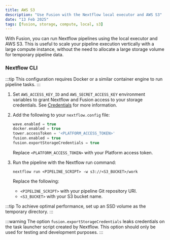 ```yaml
---
title: AWS S3
description: "Use Fusion with the Nextflow local executor and AWS S3"
date: "13 Feb 2025"
tags: [fusion, storage, compute, local, s3]
---
```


With Fusion, you can run Nextflow pipelines using the local executor and AWS S3. This
is useful to scale your pipeline execution vertically with a large compute instance, without the need to allocate
a large storage volume for temporary pipeline data.

### Nextflow CLI

:::tip
This configuration requires Docker or a similar container engine to run pipeline tasks.
:::

1. Set `AWS_ACCESS_KEY_ID` and `AWS_SECRET_ACCESS_KEY` environment variables to grant Nextflow and Fusion access to your storage credentials. See [Credentials](https://www.nextflow.io/docs/latest/google.html#credentials) for more information.

1. Add the following to your `nextflow.config` file:

    ```groovy
    wave.enabled = true
    docker.enabled = true
    tower.accessToken = '<PLATFORM_ACCESS_TOKEN>'
    fusion.enabled = true
    fusion.exportStorageCredentials = true
    ```

    Replace `<PLATFORM_ACCESS_TOKEN>` with your Platform access token.

1. Run the pipeline with the Nextflow run command:

    ```
    nextflow run <PIPELINE_SCRIPT> -w s3://<S3_BUCKET>/work
    ```

    Replace the following:
    - `<PIPELINE_SCRIPT>` with your pipeline Git repository URI.
    - `<S3_BUCKET>` with your S3 bucket name.

:::tip
To achieve optimal performance, set up an SSD volume as the temporary directory.
:::

:::warning
The option `fusion.exportStorageCredentials` leaks credentials on the task launcher script created by Nextflow.
This option should only be used for testing and development purposes.
:::
